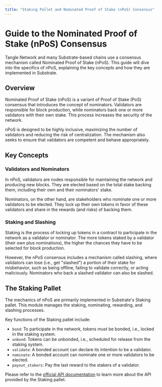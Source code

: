 ```yaml
---
title: "Staking Pallet and Nominated Proof of Stake (nPoS) Consensus"
---
```


# Guide to the Nominated Proof of Stake (nPoS) Consensus

Tangle Network and many Substrate-based chains use a consensus mechanism called Nominated Proof of Stake (nPoS). This guide will dive into the specifics of nPoS, explaining the key concepts and how they are implemented in Substrate.

## Overview

Nominated Proof of Stake (nPoS) is a variant of Proof of Stake (PoS) consensus that introduces the concept of nominators. Validators are responsible for block production, while nominators back one or more validators with their own stake. This process increases the security of the network.

nPoS is designed to be highly inclusive, maximizing the number of validators and reducing the risk of centralization. The mechanism also seeks to ensure that validators are competent and behave appropriately.

## Key Concepts

### Validators and Nominators

In nPoS, validators are nodes responsible for maintaining the network and producing new blocks. They are elected based on the total stake backing them, including their own and their nominators' stake.

Nominators, on the other hand, are stakeholders who nominate one or more validators to be elected. They lock up their own tokens in favor of these validators and share in the rewards (and risks) of backing them.

### Staking and Slashing

Staking is the process of locking up tokens in a contract to participate in the network as a validator or nominator. The more tokens staked by a validator (their own plus nominations), the higher the chances they have to be selected for block production.

However, the nPoS consensus includes a mechanism called slashing, where validators can lose (i.e., get "slashed") a portion of their stake for misbehavior, such as being offline, failing to validate correctly, or acting maliciously. Nominators who back a slashed validator can also be slashed.

## The Staking Pallet

The mechanics of nPoS are primarily implemented in Substrate's Staking pallet. This module manages the staking, nominating, rewarding, and slashing processes.

Key functions of the Staking pallet include:

- `bond`: To participate in the network, tokens must be bonded, i.e., locked in the staking system.
- `unbond`: Tokens can be unbonded, i.e., scheduled for release from the staking system.
- `validate`: A bonded account can declare its intention to be a validator.
- `nominate`: A bonded account can nominate one or more validators to be elected.
- `payout_stakers`: Pay the last reward to the stakers of a validator.

Please refer to the [official API documentation](https://substrate.dev/rustdocs/latest/pallet_staking/index.html) to learn more about the API provided by the Staking pallet.
